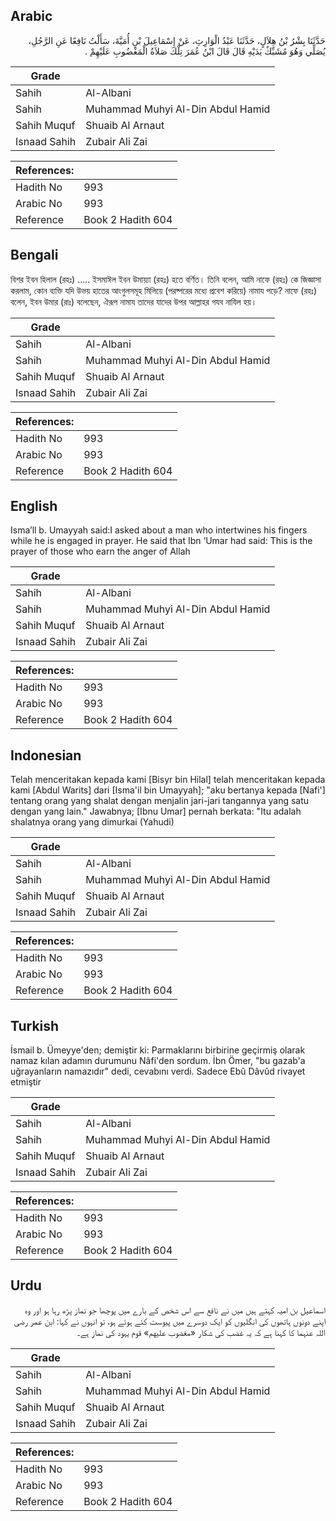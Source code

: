 ## Arabic


<div dir="rtl" lang="ar" style={{fontSize:'larger',backgroundColor:'#f8f9fa',padding:20}}>
حَدَّثَنَا بِشْرُ بْنُ هِلاَلٍ، حَدَّثَنَا عَبْدُ الْوَارِثِ، عَنْ إِسْمَاعِيلَ بْنِ أُمَيَّةَ، سَأَلْتُ نَافِعًا عَنِ الرَّجُلِ، يُصَلِّي وَهُوَ مُشَبِّكٌ يَدَيْهِ قَالَ قَالَ ابْنُ عُمَرَ تِلْكَ صَلاَةُ الْمَغْضُوبِ عَلَيْهِمْ ‏.‏
</div>
<div style={{backgroundColor:'#f8f9fa',padding:20, marginBottom: 10}}><table> <thead> <tr> <th>Grade</th> <th></th> </tr> </thead> <tbody> <tr><td>Sahih</td><td>Al-Albani</td></tr><tr><td>Sahih</td><td>Muhammad Muhyi Al-Din Abdul Hamid</td></tr><tr><td>Sahih Muquf</td><td>Shuaib Al Arnaut</td></tr><tr><td>Isnaad Sahih</td><td>Zubair Ali Zai</td></tr></tbody></table><table> <thead> <tr> <th>References:</th> <th></th> </tr> </thead> <tbody><tr><td>Hadith No</td><td>993</td></tr><tr><td>Arabic No</td><td>993</td></tr><tr><td>Reference</td><td>Book 2 Hadith 604</td></tr></tbody></table></div>

## Bengali


<div dir="ltr" lang="bn" style={{fontSize:'larger',backgroundColor:'#f8f9fa',padding:20}}>
বিশর ইবন হিলাল (রহঃ) ..... ইসমাঈল ইবন উমায়্যা (রহঃ) হতে বর্ণিত। তিনি বলেন, আমি নাফে (রহঃ) কে জিজ্ঞাসা করলাম, কোন ব্যক্তি যদি উভয় হাতের আংগুলসমূহ মিলিয়ে (পরষ্পরের মধ্যে প্রবেশ করিয়ে) নামায পড়ে? নাফে (রহঃ) বলেন, ইবন উমার (রাঃ) বলেছেন, ঐরূপ নামায তাদের যাদের উপর আল্লাহর গযব নাযিল হয়।
</div>
<div style={{backgroundColor:'#f8f9fa',padding:20, marginBottom: 10}}><table> <thead> <tr> <th>Grade</th> <th></th> </tr> </thead> <tbody> <tr><td>Sahih</td><td>Al-Albani</td></tr><tr><td>Sahih</td><td>Muhammad Muhyi Al-Din Abdul Hamid</td></tr><tr><td>Sahih Muquf</td><td>Shuaib Al Arnaut</td></tr><tr><td>Isnaad Sahih</td><td>Zubair Ali Zai</td></tr></tbody></table><table> <thead> <tr> <th>References:</th> <th></th> </tr> </thead> <tbody><tr><td>Hadith No</td><td>993</td></tr><tr><td>Arabic No</td><td>993</td></tr><tr><td>Reference</td><td>Book 2 Hadith 604</td></tr></tbody></table></div>

## English


<div dir="ltr" lang="en" style={{fontSize:'larger',backgroundColor:'#f8f9fa',padding:20}}>
Isma’ll b. Umayyah said:I asked about a man who intertwines his fingers while he is engaged in prayer. He said that Ibn ‘Umar had said: This is the prayer of those who earn the anger of Allah
</div>
<div style={{backgroundColor:'#f8f9fa',padding:20, marginBottom: 10}}><table> <thead> <tr> <th>Grade</th> <th></th> </tr> </thead> <tbody> <tr><td>Sahih</td><td>Al-Albani</td></tr><tr><td>Sahih</td><td>Muhammad Muhyi Al-Din Abdul Hamid</td></tr><tr><td>Sahih Muquf</td><td>Shuaib Al Arnaut</td></tr><tr><td>Isnaad Sahih</td><td>Zubair Ali Zai</td></tr></tbody></table><table> <thead> <tr> <th>References:</th> <th></th> </tr> </thead> <tbody><tr><td>Hadith No</td><td>993</td></tr><tr><td>Arabic No</td><td>993</td></tr><tr><td>Reference</td><td>Book 2 Hadith 604</td></tr></tbody></table></div>

## Indonesian


<div dir="ltr" lang="id" style={{fontSize:'larger',backgroundColor:'#f8f9fa',padding:20}}>
Telah menceritakan kepada kami [Bisyr bin Hilal] telah menceritakan kepada kami [Abdul Warits] dari [Isma'il bin Umayyah]; "aku bertanya kepada [Nafi'] tentang orang yang shalat dengan menjalin jari-jari tangannya yang satu dengan yang lain." Jawabnya; [Ibnu Umar] pernah berkata: "Itu adalah shalatnya orang yang dimurkai (Yahudi)
</div>
<div style={{backgroundColor:'#f8f9fa',padding:20, marginBottom: 10}}><table> <thead> <tr> <th>Grade</th> <th></th> </tr> </thead> <tbody> <tr><td>Sahih</td><td>Al-Albani</td></tr><tr><td>Sahih</td><td>Muhammad Muhyi Al-Din Abdul Hamid</td></tr><tr><td>Sahih Muquf</td><td>Shuaib Al Arnaut</td></tr><tr><td>Isnaad Sahih</td><td>Zubair Ali Zai</td></tr></tbody></table><table> <thead> <tr> <th>References:</th> <th></th> </tr> </thead> <tbody><tr><td>Hadith No</td><td>993</td></tr><tr><td>Arabic No</td><td>993</td></tr><tr><td>Reference</td><td>Book 2 Hadith 604</td></tr></tbody></table></div>

## Turkish


<div dir="ltr" lang="tr" style={{fontSize:'larger',backgroundColor:'#f8f9fa',padding:20}}>
İsmail b. Ümeyye'den; demiştir ki: Parmaklarını birbirine geçirmiş olarak namaz kılan adamın durumunu Nâfi'den sordum. İbn Ömer, "bu gazab'a uğrayanların namazıdır" dedi, cevabını verdi. Sadece Ebû Dâvûd rivayet etmiştir
</div>
<div style={{backgroundColor:'#f8f9fa',padding:20, marginBottom: 10}}><table> <thead> <tr> <th>Grade</th> <th></th> </tr> </thead> <tbody> <tr><td>Sahih</td><td>Al-Albani</td></tr><tr><td>Sahih</td><td>Muhammad Muhyi Al-Din Abdul Hamid</td></tr><tr><td>Sahih Muquf</td><td>Shuaib Al Arnaut</td></tr><tr><td>Isnaad Sahih</td><td>Zubair Ali Zai</td></tr></tbody></table><table> <thead> <tr> <th>References:</th> <th></th> </tr> </thead> <tbody><tr><td>Hadith No</td><td>993</td></tr><tr><td>Arabic No</td><td>993</td></tr><tr><td>Reference</td><td>Book 2 Hadith 604</td></tr></tbody></table></div>

## Urdu


<div dir="rtl" lang="ur" style={{fontSize:'larger',backgroundColor:'#f8f9fa',padding:20}}>
اسماعیل بن امیہ کہتے ہیں میں نے نافع سے اس شخص کے بارے میں پوچھا جو نماز پڑھ رہا ہو اور وہ اپنے دونوں ہاتھوں کی انگلیوں کو ایک دوسرے میں پیوست کئے ہوئے ہو، تو انہوں نے کہا: ابن عمر رضی اللہ عنہما کا کہنا ہے کہ یہ غضب کی شکار «مغضوب عليهم» قوم یہود کی نماز ہے۔
</div>
<div style={{backgroundColor:'#f8f9fa',padding:20, marginBottom: 10}}><table> <thead> <tr> <th>Grade</th> <th></th> </tr> </thead> <tbody> <tr><td>Sahih</td><td>Al-Albani</td></tr><tr><td>Sahih</td><td>Muhammad Muhyi Al-Din Abdul Hamid</td></tr><tr><td>Sahih Muquf</td><td>Shuaib Al Arnaut</td></tr><tr><td>Isnaad Sahih</td><td>Zubair Ali Zai</td></tr></tbody></table><table> <thead> <tr> <th>References:</th> <th></th> </tr> </thead> <tbody><tr><td>Hadith No</td><td>993</td></tr><tr><td>Arabic No</td><td>993</td></tr><tr><td>Reference</td><td>Book 2 Hadith 604</td></tr></tbody></table></div>